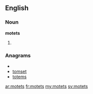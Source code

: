 ==English==

===Noun===
'''motets'''

# {{plural of|[[motet]]}}

===Anagrams===
* {{alphagram|emostt}}
* [[tomset#English|tomset]]
* [[totems#English|totems]]

[[ar:motets]]
[[fr:motets]]
[[my:motets]]
[[sv:motets]]